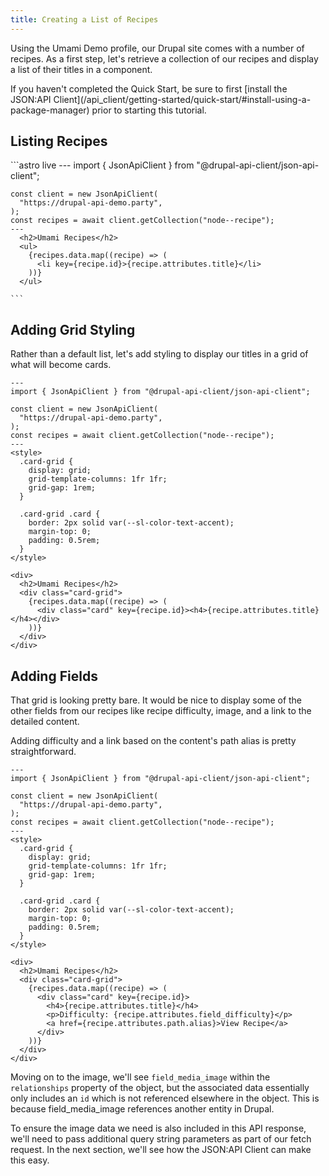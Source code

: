 ```yaml
---
title: Creating a List of Recipes
---
```






Using the Umami Demo profile, our Drupal site comes with a number of recipes. As a first step, let's retrieve a collection of our recipes and display a list of their titles in a component.

<Aside>
  If you haven't completed the Quick Start, be sure to first [install the
  JSON:API
  Client](/api_client/getting-started/quick-start/#install-using-a-package-manager)
  prior to starting this tutorial.
</Aside>

## Listing Recipes

<Tabs>
  <TabItem label="Component">
    ```astro live
    ---
    import { JsonApiClient } from "@drupal-api-client/json-api-client";

    const client = new JsonApiClient(
      "https://drupal-api-demo.party",
    );
    const recipes = await client.getCollection("node--recipe");
    ---
      <h2>Umami Recipes</h2>
      <ul>
        {recipes.data.map((recipe) => (
          <li key={recipe.id}>{recipe.attributes.title}</li>
        ))}
      </ul>

    ```

  </TabItem>
  <TabItem label="Data">
    <JsonView client:only="react" collapsed={2} src={recipes} />
  </TabItem>
</Tabs>

## Adding Grid Styling

Rather than a default list, let's add styling to display our titles in a grid of what will become cards.

```astro live ins={9-21} {25, 27}
---
import { JsonApiClient } from "@drupal-api-client/json-api-client";

const client = new JsonApiClient(
  "https://drupal-api-demo.party",
);
const recipes = await client.getCollection("node--recipe");
---
<style>
  .card-grid {
    display: grid;
    grid-template-columns: 1fr 1fr;
    grid-gap: 1rem;
  }

  .card-grid .card {
    border: 2px solid var(--sl-color-text-accent);
    margin-top: 0;
    padding: 0.5rem;
  }
</style>

<div>
  <h2>Umami Recipes</h2>
  <div class="card-grid">
    {recipes.data.map((recipe) => (
      <div class="card" key={recipe.id}><h4>{recipe.attributes.title}</h4></div>
    ))}
  </div>
</div>
```

## Adding Fields

That grid is looking pretty bare. It would be nice to display some of the other fields from our recipes like recipe difficulty, image, and a link to the detailed content.

Adding difficulty and a link based on the content's path alias is pretty straightforward.

```astro live ins={29-30}
---
import { JsonApiClient } from "@drupal-api-client/json-api-client";

const client = new JsonApiClient(
  "https://drupal-api-demo.party",
);
const recipes = await client.getCollection("node--recipe");
---
<style>
  .card-grid {
    display: grid;
    grid-template-columns: 1fr 1fr;
    grid-gap: 1rem;
  }

  .card-grid .card {
    border: 2px solid var(--sl-color-text-accent);
    margin-top: 0;
    padding: 0.5rem;
  }
</style>

<div>
  <h2>Umami Recipes</h2>
  <div class="card-grid">
    {recipes.data.map((recipe) => (
      <div class="card" key={recipe.id}>
        <h4>{recipe.attributes.title}</h4>
        <p>Difficulty: {recipe.attributes.field_difficulty}</p>
        <a href={recipe.attributes.path.alias}>View Recipe</a>
      </div>
    ))}
  </div>
</div>
```

Moving on to the image, we'll see `field_media_image` within the `relationships` property of the object, but the associated data essentially only includes an `id` which is not referenced elsewhere in the object.
This is because field_media_image references another entity in Drupal.

<JsonView client:only="react" collapsed={2} src={recipe} />

To ensure the image data we need is also included in this API response, we'll need to pass additional query string parameters as part of our fetch request. In the next section, we'll see how the JSON:API Client can make this easy.
